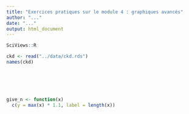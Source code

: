 ```yaml
---
title: "Exercices pratiques sur le module 4 : graphiques avancés"
author: "..."
date: "..."
output: html_document
---
```


```r
SciViews::R
```

<!--- RC : Exécutez les lignes de code suivantes pour importer le jeu de données depuis le fichier `ckd.rds` qui se trouve dans le dossier `data` et l'assigner à `ckd`. Les patients pour lesquels des données manquantes étaient présentes dans les variables facteurs ont été supprimées. --->

```r
ckd <- read("../data/ckd.rds")
names(ckd)
```

<!--- Consignes
Réalisez un dénombrement par classe de patient (`class`) des patients présentant ou non une Maladie de l'artère coronaire (`cad`) en utilisant de la couleur. Décrivez votre graphique en maximum 5 phrases. 
--->

```r

```

<!--- Consignes
Réalisez un dénombrement par classe de patient (`class`) des patients présentant ou non des amas de cellules de pus (`pcc`) en utilisant de la couleur. Utilisez l'argument `position = "dodge"` Décrivez votre graphique en maximum 5 phrases. 
--->

```r

```

<!--- Consignes
Réalisez deux graphiques du dénombrement des hypertentions (`htn`) en distinguant par la couleur les patients présentants un diabète sucré (`dm`). Utilisez le facette pour réaliser ces graphiques par classe de patients (`class`). Pour le premier, utiliser l'argument position = "stack" (option par defaut). Pour le second, utiliser l'argument position = "fill".
Décrivez vos graphiques en maximum 5 phrases. Que constatez-vous au niveau de l'axe des ordonnées ?   
--->

```r

```

<!--- Consignes
Réalisez un graphique en barres de la moyenne de la concentration en urée sanguine (`bu`) en fonction de la classe (`class`). Décrivez votre graphique en maximum 5 phrases. 
--->

```r

```

<!--- Consignes
Réalisez des boites de dispersion de la glycémie (`bgr`) en fonction de la classe (`class`). Décrivez le en maximum 5 phrases.
--->

```r

```

<!--- Consignes
Réalisez des boites de dispersion de la concentration en sodium (`sod`) en fonction de la classe (`class`) et de l'hypertension (`htn`) en couleur. Indiquez le nombre d'observation sur votre graphiques. Décrivez le en maximum 5 phrases.  
--->

```r
give_n <- function(x)
  c(y = max(x) * 1.1, label = length(x)) 

```

<!--- Consignes
Réalisez deux boites de dispersion, l'une représentant le nombre de globule blanc (`wc`) et l'autre le nombre de globule rouge (`rc`) en fonction de la classe (`class`). Ajoutez de la couleur en fonction de la classe. Assemblez ces deux graphiques sur un seul et décrivez les en maximum 5 phrases.  
--->

```r

```

<!--- Consinges
C'est maintenant à vous de jouez. Réalisez et commentez deux nouveaux graphiques (un graphique en barre et une boite de dispersion) à partir du jeu de données `ckd`.
--->

```r

```

```r

```

